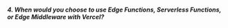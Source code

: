 ##### 4. When would you choose to use Edge Functions, Serverless Functions, or Edge Middleware with Vercel?